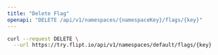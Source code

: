 ```yaml
---
title: "Delete Flag"
openapi: "DELETE /api/v1/namespaces/{namespaceKey}/flags/{key}"
---
```


<RequestExample>

```bash cURL
curl --request DELETE \
  --url https://try.flipt.io/api/v1/namespaces/default/flags/{key}
```

</RequestExample>

